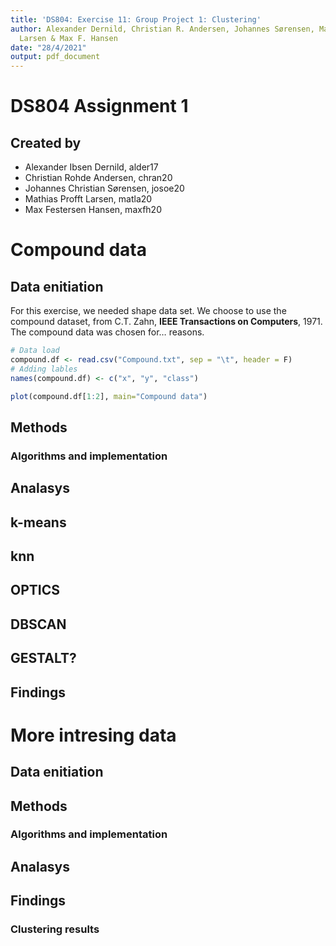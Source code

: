 ```yaml
---
title: 'DS804: Exercise 11: Group Project 1: Clustering'
author: Alexander Dernild, Christian R. Andersen, Johannes Sørensen, Mathias P.
  Larsen & Max F. Hansen
date: "28/4/2021"
output: pdf_document
---
```


<!-- image ![](path/to/sdulogo.png) -->

# **DS804 Assignment 1**  
## Created by  
* Alexander Ibsen Dernild, alder17  
* Christian Rohde Andersen, chran20  
* Johannes Christian Sørensen, josoe20  
* Mathias Profft Larsen, matla20  
* Max Festersen Hansen, maxfh20  

# Compound data  
## Data enitiation
For this exercise, we needed shape data set. We choose to use the compound
dataset, from C.T. Zahn, **IEEE Transactions on Computers**, 1971.
The compound data was chosen for... reasons.<!-- XX TODO: expand reason.  -->

```r
# Data load
compound.df <- read.csv("Compound.txt", sep = "\t", header = F)
# Adding lables
names(compound.df) <- c("x", "y", "class")
```

```r
plot(compound.df[1:2], main="Compound data")
```

## Methods  


### Algorithms and implementation  
<!-- XX TODO: explain witch algorithms and implementations that were used -->

  
## Analasys
<!-- XX TODO: find analysis methods -->


## k-means
<!-- XX TODO: perform analysis -->

## knn
<!-- XX TODO: perform analysis -->

## OPTICS
<!-- XX TODO: perform analysis -->


## DBSCAN
<!-- XX TODO: perform analysis -->

## GESTALT?
<!-- XX find info om: GESTALT -->


## Findings
<!-- XX TODO: Explain what we found / sum up results -->


# More intresing data
<!-- XX TODO: find more intresting data for us and analyze it. -->


## Data enitiation
<!-- XX TODO: Initiate more intersting data -->


## Methods  


### Algorithms and implementation  
<!-- XX TODO: explain witch algorithms and implementations that were used -->

  
## Analasys
<!-- XX TODO: perform analysis -->


## Findings
<!-- XX TODO: Explain what we found / sum up results -->


### Clustering results
<!-- XX Answer: What can you learn about that [new] data by using clustering? -->


```r

```

```r

```
